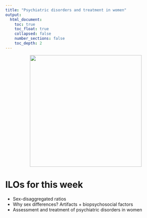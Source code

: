 ```yaml
---
title: "Psychiatric disorders and treatment in women"
output:
  html_document:
    toc: true
    toc_float: true
    collapsed: false
    number_sections: false
    toc_depth: 2
---
```

<center>
![](images/meditation.jpg){width=350px}

</center>

# ILOs for this week

- Sex-disaggregated ratios
- Why sex differences? Artifacts + biopsychosocial factors
- Assessment and treatment of psychiatric disorders in women


